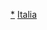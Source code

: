 {{Navbox
|name = 意大利總理
|title = [[意大利总理列表|意大利总理]]
|state = <includeonly>{{{state|collapsed}}}</includeonly>
|groupstyle = text-align: center;

|group1 = [[File:Flag of Italy (1861-1946) crowned.svg|60px|義大利王國國旗]]<br />[[義大利王國 (1861年－1946年)|義大利王國]]<br />（1861－1946）
|list1 = <div>
[[卡米洛·奔索 (加富爾伯爵)|加富爾]]{{to}} 
[[贝蒂诺·里卡索利|里卡索利]]{{to}} 
[[乌尔巴诺·拉塔齐|拉塔齐]]{{to}} 
[[路易吉·卡洛·法里尼|法里尼]]{{to}} 
[[马尔科·明格蒂|明格蒂]]{{to}} 
[[阿方索·费雷罗·拉马尔莫拉|拉马尔莫拉]]{{to}} 
[[贝蒂诺·里卡索利|里卡索利]]{{to}} 
[[乌尔巴诺·拉塔齐|拉塔齐]]{{to}} 
[[费德里科·路易吉 (梅纳布雷亚伯爵)|梅纳布雷亚伯爵]]{{to}} 
[[乔瓦尼·兰萨|兰萨]]{{to}} 
[[马尔科·明格蒂|明格蒂]]{{to}} 
[[阿戈斯蒂诺·德普雷蒂斯|德普雷蒂斯]]{{to}} 
[[贝内德托·凯罗里|凯罗里]]{{to}} 
[[阿戈斯蒂诺·德普雷蒂斯|德普雷蒂斯]]{{to}} 
[[贝内德托·凯罗里|凯罗里]]{{to}} 
[[阿戈斯蒂诺·德普雷蒂斯|德普雷蒂斯]]{{to}} 
[[弗朗西斯科·克里斯皮|克里斯皮]]{{to}} 
[[安东尼奥·斯塔拉巴  (鲁迪尼侯爵)|斯塔拉巴]]{{to}} 
[[乔瓦尼·乔利蒂|乔利蒂]]{{to}}
[[弗朗西斯科·克里斯皮|克里斯皮]]{{to}} 
[[安东尼奥·斯塔拉巴  (鲁迪尼侯爵)|斯塔拉巴]]{{to}} 
[[路易吉·佩卢克斯|佩卢克斯]]{{to}} 
[[朱塞佩·萨拉科|萨拉科]]{{to}} 
[[朱塞佩·萨纳尔德利|萨纳尔德利]]{{to}} 
[[乔瓦尼·乔利蒂|乔利蒂]]{{to}} 
[[托马索·蒂托尼|蒂托尼]]{{to}} 
[[亚历桑德罗·福蒂斯|福蒂斯]]{{to}} 
[[西德尼·桑尼诺|桑尼诺]]{{to}} 
[[乔瓦尼·乔利蒂|乔利蒂]]{{to}}
[[西德尼·桑尼诺|桑尼诺]]{{to}} 
[[路易吉·鲁萨蒂|鲁萨蒂]]{{to}} 
[[乔瓦尼·乔利蒂|乔利蒂]]{{to}} 
[[安东尼奥·萨兰德拉|萨兰德拉]]{{to}} 
[[保洛·博塞利|博塞利]]{{to}} 
[[维托里奥·埃曼努尔·奥兰多|奥兰多]]{{to}} 
[[弗朗西斯科·萨维里奥·尼蒂|尼蒂]]{{to}} 
[[乔瓦尼·乔利蒂|乔利蒂]]{{to}}
[[伊万诺埃·博诺米|博诺米]]{{to}} 
[[路易吉·法克塔|法克塔]]{{to}} 
[[贝尼托·墨索里尼|墨索里尼]]{{to}} 
[[佩特羅·巴多格里奧|巴多格里奧]]{{to}} 
[[伊万诺埃·博诺米|博诺米]]{{to}} 
[[费卢西奥·帕里|帕里]]{{to}} 
[[阿尔契德·加斯贝利|加斯贝利]]
</div>

|group2 = [[File:Flag of Italy.svg|60px|義大利共和國國旗]]<br />[[意大利|義大利共和國]]<br />（1946年至今）
|list2 = <div>
[[阿尔契德·加斯贝利|加斯贝利]]{{to}} 
[[朱塞佩·佩拉|佩拉]]{{to}} 
[[阿明托雷·范范尼|范范尼]]{{to}} 
[[马里奥·谢尔巴|谢尔巴]]{{to}} 
[[安东尼奥·塞尼|塞尼]]{{to}} 
[[阿多内·佐利|佐利]]{{to}} 
[[阿明托雷·范范尼|范范尼]]{{to}} 
[[安东尼奥·塞尼|塞尼]]{{to}} 
[[费尔南多·塔姆布罗尼|塔姆布罗尼]]{{to}} 
[[阿明托雷·范范尼|范范尼]]{{to}} 
[[乔瓦尼·利昂纳|利昂納]]{{to}} 
[[阿尔多·莫罗|莫羅]]{{to}} 
[[乔瓦尼·利昂纳|利昂納]]{{to}} 
[[馬里亞諾·魯莫爾|魯莫爾]]{{to}} 
[[埃米利奥·科隆博|科隆博]]{{to}} 
[[朱利奧·安德烈奧蒂|安德烈奧蒂]]{{to}} 
[[馬里亞諾·魯莫爾|魯莫爾]]{{to}} 
[[阿尔多·莫罗|莫羅]]{{to}} 
[[朱利奧·安德烈奧蒂|安德烈奧蒂]]{{to}} 
[[弗朗切斯科·科西加|科西加]]{{to}} 
[[阿納爾多·福拉尼|福拉尼]]{{to}} 
[[乔瓦尼·斯帕多利尼|斯帕多利尼]]{{to}} 
[[阿明托雷·范范尼|范范尼]]{{to}} 
[[贝蒂诺·克拉克西|克拉克西]]{{to}} 
[[阿明托雷·范范尼|范范尼]]{{to}} 
[[乔瓦尼·戈里亚|戈里亚]]{{to}} 
[[奇里亚科·德米塔|德米塔]]{{to}} 
[[朱利奧·安德烈奧蒂|安德烈奧蒂]]{{to}} 
[[朱利亞諾·阿馬托|阿馬托]]{{to}} 
[[卡洛·阿澤利奧·錢皮|錢皮]]{{to}} 
[[西尔维奥·贝卢斯科尼|貝盧斯科尼]]{{to}} 
[[蘭貝托·迪尼|迪尼]]{{to}} 
[[罗马诺·普罗迪|普羅迪]]{{to}} 
[[马西莫·达莱马|達萊馬]]{{to}} 
[[朱利亞諾·阿馬托|阿馬托]]{{to}} 
[[西尔维奥·贝卢斯科尼|貝盧斯科尼]]{{to}} 
[[罗马诺·普罗迪|普羅迪]]{{to}} 
[[西尔维奥·贝卢斯科尼|貝盧斯科尼]]{{to}} 
[[马里奥·蒙蒂|蒙蒂]]{{to}} 
[[恩里科·莱塔|莱塔]]{{to}} 
[[马泰奥·伦齐|伦齐]]{{to}}
[[保羅·真蒂洛尼|真蒂洛尼]]{{to}}
[[朱塞佩·孔特|孔特]]{{to}}
[[馬里奧·德拉吉|德拉吉]]
</div>

}}<noinclude>

[[Category:義大利總理|*]]
[[Category:政府首脑导航模板|Italia]]
[[Category:義大利模板|{{PAGENAME}}]]
</noinclude>